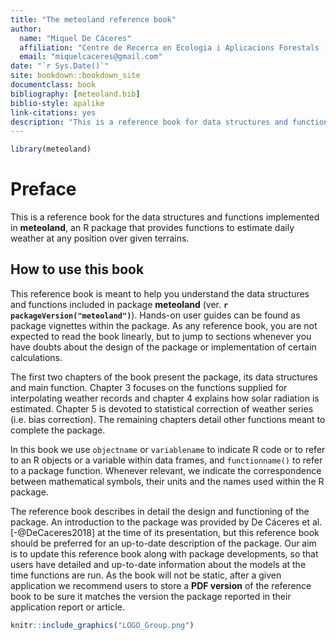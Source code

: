 ```yaml
--- 
title: "The meteoland reference book"
author: 
  name: "Miquel De Cáceres"
  affiliation: "Centre de Recerca en Ecologia i Aplicacions Forestals (CREAF)"
  email: "miquelcaceres@gmail.com"
date: "`r Sys.Date()`"
site: bookdown::bookdown_site
documentclass: book
bibliography: [meteoland.bib]
biblio-style: apalike
link-citations: yes
description: "This is a reference book for data structures and functions included in package meteoland."
---
```


```r
library(meteoland)
```

# Preface {-}

This is a reference book for the data structures and functions implemented in **meteoland**, an R package that provides functions to estimate daily weather at any position over given terrains.

## How to use this book {-}

This reference book is meant to help you understand the data structures and functions included in package **meteoland** (ver. **`r packageVersion("meteoland")`**). Hands-on user guides can be found as package vignettes within the package. As any reference book, you are not expected to read the book linearly, but to jump to sections whenever you have doubts about the design of the package or implementation of certain calculations.

The first two chapters of the book present the package, its data structures and main function. Chapter 3 focuses on the functions supplied for interpolating weather records and chapter 4 explains how solar radiation is estimated. Chapter 5 is devoted to statistical correction of weather series (i.e. bias correction). The remaining chapters detail other functions meant to complete the package.

In this book we use `objectname` or `variablename` to indicate R code or to refer to an R objects or a variable within data frames, and `functionname()` to refer to a package function. Whenever relevant, we indicate the correspondence between mathematical symbols, their units and the names used within the R package. 

The reference book describes in detail the design and functioning of the package. An introduction to the package was provided by De Cáceres et al. [-@DeCaceres2018] at the time of its presentation, but this reference book should be preferred for an up-to-date description of the package. Our aim is to update this reference book along with package developments, so that users have detailed and up-to-date information about the models at the time functions are run. As the book will not be static, after a given application we recommend users to store a **PDF version** of the reference book to be sure it matches the version the package reported in their application report or article.

```r
knitr::include_graphics("LOGO_Group.png")
```
